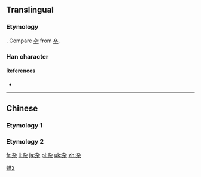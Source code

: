 {{also|朹|染|卆}}

==Translingual==
{{stroke order}}
{{ja-forms|[[雑]]|杂|[[雜]]}}

===Etymology===
{{Han simp|雜}}. Compare [[卆]] from [[卒]].

===Han character===
{{Han char|rn=75|rad=木|as=02|sn=6|four=|canj=大弓木 (KND)|ids=⿱九木}}

====References====
* {{Han ref|kx=0510.181|hdz=21155.070|uh=6742}}

[[Category:CJKV characters simplified differently in Japan and China|雜2]]

----

==Chinese==

===Etymology 1===
{{zh-see|雜}}

===Etymology 2===
{{zh-see|朵|v}}

[[fr:杂]]
[[li:杂]]
[[ja:杂]]
[[pl:杂]]
[[uk:杂]]
[[zh:杂]]
